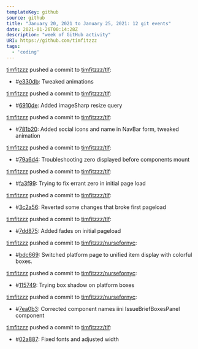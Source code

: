 ---
templateKey: github
source: github
title: "January 20, 2021 to January 25, 2021: 12 git events"
date: 2021-01-26T00:14:28Z
description: "week of GitHub activity"
URI: https://github.com/timfitzzz
tags: 
  - 'coding'
---

[timfitzzz](https://github.com/timfitzzz) pushed a commit to [timfitzzz/tlf](https://github.com/timfitzzz/tlf): 
* #[e330db](https://github.com/timfitzzz/tlf/commits/e330db416ddac3a97f837e48dfb7a925ad2ba492): Tweaked animations  

[timfitzzz](https://github.com/timfitzzz) pushed a commit to [timfitzzz/tlf](https://github.com/timfitzzz/tlf): 
* #[6910de](https://github.com/timfitzzz/tlf/commits/6910de84b27cadcd4406c1ceced80cd1dcb8f10d): Added imageSharp resize query  

[timfitzzz](https://github.com/timfitzzz) pushed a commit to [timfitzzz/tlf](https://github.com/timfitzzz/tlf): 
* #[781b20](https://github.com/timfitzzz/tlf/commits/781b20170c5341d45dea90ca4bb71ae8539d3329): Added social icons and name in NavBar form, tweaked animation  

[timfitzzz](https://github.com/timfitzzz) pushed a commit to [timfitzzz/tlf](https://github.com/timfitzzz/tlf): 
* #[79a6d4](https://github.com/timfitzzz/tlf/commits/79a6d4d727014f5be3046a0ecfe4a5ea787336bb): Troubleshooting zero displayed before components mount  

[timfitzzz](https://github.com/timfitzzz) pushed a commit to [timfitzzz/tlf](https://github.com/timfitzzz/tlf): 
* #[fa3f99](https://github.com/timfitzzz/tlf/commits/fa3f993a38a97ccbdd14584d0ffb20bbb91494eb): Trying to fix errant zero in initial page load  

[timfitzzz](https://github.com/timfitzzz) pushed a commit to [timfitzzz/tlf](https://github.com/timfitzzz/tlf): 
* #[3c2a56](https://github.com/timfitzzz/tlf/commits/3c2a56c90872272d923c98e7ebf2db2df8e916e5): Reverted some changes that broke first pageload  

[timfitzzz](https://github.com/timfitzzz) pushed a commit to [timfitzzz/tlf](https://github.com/timfitzzz/tlf): 
* #[7dd875](https://github.com/timfitzzz/tlf/commits/7dd875ce041974716d4213828fe1fea06da261e5): Added fades on initial pageload  

[timfitzzz](https://github.com/timfitzzz) pushed a commit to [timfitzzz/nursefornyc](https://github.com/timfitzzz/nursefornyc): 
* #[bdc669](https://github.com/timfitzzz/nursefornyc/commits/bdc669904b5d5a44bfe655a73abd54547ab8eb4d): Switched platform page to unified item display with colorful boxes.  

[timfitzzz](https://github.com/timfitzzz) pushed a commit to [timfitzzz/nursefornyc](https://github.com/timfitzzz/nursefornyc): 
* #[115749](https://github.com/timfitzzz/nursefornyc/commits/11574977a2422d20ae2db6f80bb9e94533510d34): Trying box shadow on platform boxes  

[timfitzzz](https://github.com/timfitzzz) pushed a commit to [timfitzzz/nursefornyc](https://github.com/timfitzzz/nursefornyc): 
* #[7ea0b3](https://github.com/timfitzzz/nursefornyc/commits/7ea0b364e24ce4f7161c1ee593032b7269b10c0f): Corrected component names iini IssueBriefBoxesPanel component  

[timfitzzz](https://github.com/timfitzzz) pushed a commit to [timfitzzz/tlf](https://github.com/timfitzzz/tlf): 
* #[02a887](https://github.com/timfitzzz/tlf/commits/02a88790854bb777293541dd1386914276ccc5a6): Fixed fonts and adjusted width  

